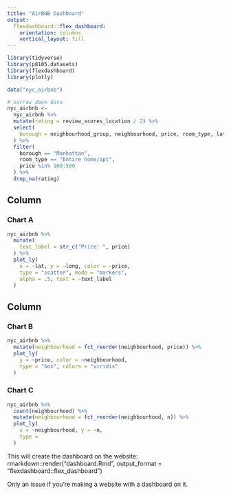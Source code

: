```yaml
---
title: "AirBNB Dashboard"
output: 
  flexdashboard::flex_dashboard:
    orientation: columns
    vertical_layout: fill
---
```


```r
library(tidyverse)
library(p8105.datasets)
library(flexdashboard)
library(plotly)

data("nyc_airbnb")

# narrow down data
nyc_airbnb <-
  nyc_airbnb %>% 
  mutate(rating = review_scores_location / 2) %>% 
  select(
    borough = neighbourhood_group, neighbourhood, price, room_type, lat, long, rating
  ) %>% 
  filter(
    borough == "Manhattan",
    room_type == "Entire home/apt",
    price %in% 100:500
  ) %>% 
  drop_na(rating)
```

Column {data-width=650}
-----------------------------------------------------------------------

### Chart A


```r
nyc_airbnb %>% 
  mutate(
    text_label = str_c("Price: ", price)
  ) %>% 
  plot_ly( 
    x = ~lat, y = ~long, color = ~price,
    type = "scatter", mode = "markers",
    alpha = .5, text = ~text_label
  )
```

Column {data-width=350}
-----------------------------------------------------------------------

### Chart B

```r
nyc_airbnb %>% 
  mutate(neighbourhood = fct_reorder(neighbourhood, price)) %>% 
  plot_ly(
    y = ~price, color = ~neighbourhood, 
    type = "box", colors = "viridis"
  )
```

### Chart C

```r
nyc_airbnb %>% 
  count(neighbourhood) %>% 
  mutate(neighbourhood = fct_reorder(neighbourhood, n)) %>%
  plot_ly(
    x = ~neighbourhood, y = ~n,
    type =
  )
```

This will create the dashboard on the website:
rmarkdown::render("dashboard.Rmd", output_format = "flexdashboard::flex_dashboard")

Only an issue if you're making a website with a dashboard on it. 
